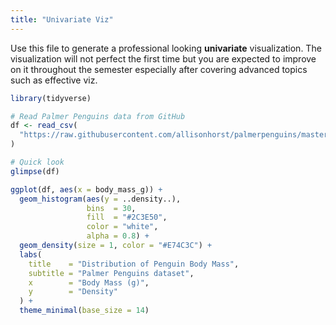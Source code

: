 ```yaml
---
title: "Univariate Viz"
---
```


Use this file to generate a professional looking **univariate** visualization. The visualization will not perfect the first time but you are expected to improve on it throughout the semester especially after covering advanced topics such as effective viz.
```r
library(tidyverse)

# Read Palmer Penguins data from GitHub
df <- read_csv(
  "https://raw.githubusercontent.com/allisonhorst/palmerpenguins/master/inst/extdata/penguins.csv"
)

# Quick look
glimpse(df)

```
```r
ggplot(df, aes(x = body_mass_g)) +
  geom_histogram(aes(y = ..density..),
                 bins  = 30,
                 fill  = "#2C3E50",
                 color = "white",
                 alpha = 0.8) +
  geom_density(size = 1, color = "#E74C3C") +
  labs(
    title    = "Distribution of Penguin Body Mass",
    subtitle = "Palmer Penguins dataset",
    x        = "Body Mass (g)",
    y        = "Density"
  ) +
  theme_minimal(base_size = 14)

```

```r

```



